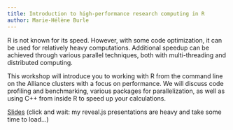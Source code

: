 ```yaml
---
title: Introduction to high-performance research computing in R
author: Marie-Hélène Burle
---
```


:::{.def}

R is not known for its speed. However, with some code optimization, it can be used for relatively heavy computations. Additional speedup can be achieved through various parallel techniques, both with multi-threading and distributed computing.

This workshop will introduce you to working with R from the command line on the Alliance clusters with a focus on performance. We will discuss code profiling and benchmarking, various packages for parallelization, as well as using C++ from inside R to speed up your calculations.

:::

[Slides](hpc_intro_slides.qmd){.btn .btn-outline-primary} [(click and wait: my reveal.js presentations are heavy and take some time to load...)]{.inlinenote}
<br><br>
